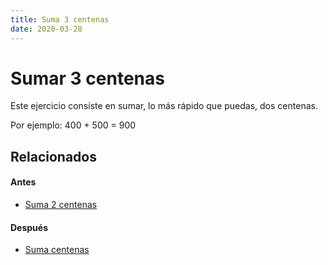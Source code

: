 ```yaml
---
title: Suma 3 centenas
date: 2020-03-28
---
```



# Sumar 3 centenas

<SumaCentenas3 />

Este ejercicio consiste en sumar, lo más rápido que puedas, dos centenas.

Por ejemplo: 400 + 500 = 900

## Relacionados

#### Antes

- [Suma 2 centenas](/calculo-mental/suma-centenas)

#### Después

- [Suma centenas](/calculo-mental/suma-centenas)
